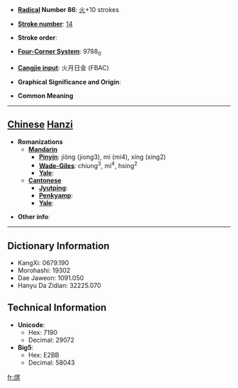 * '''[[Wiktionary:Chinese radical index| Radical]] Number 86''': [[Wiktionary:Chinese radical index 火|火]]+10 strokes

* '''[[Wiktionary:Chinese total strokes index|Stroke number]]''': [[Wiktionary:Chinese total strokes index 14|14]]

* '''Stroke order''': 

* '''[[Wiktionary:Chinese four corner index|Four-Corner System]]''': 9788<sub>0</sub>

* '''[[Wiktionary:Chinese Cangjie index|Cangjie input]]''': 火月日金 (FBAC)

* '''Graphical Significance and Origin''': 

* '''Common Meaning'''

----

== [[Chinese]] [[Hanzi]] ==

* '''Romanizations'''
** '''[[Mandarin]]'''
*** '''[[Pinyin]]''': jiǒng (jiong3), mì (mi4), xíng (xing2)
*** '''[[Wade-Giles]]''': chiung<sup>3</sup>, mi<sup>4</sup>, hsing<sup>2</sup>
*** '''[[Yale]]''': 
** '''[[Cantonese]]'''
*** '''[[Jyutping]]''':
*** '''[[Penkyamp]]''': 
*** '''[[Yale]]''': 

* '''Other info''': 

----

== Dictionary Information ==

* KangXi: 0679.190
* Morohashi: 19302
* Dae Jaweon: 1091.050
* Hanyu Da Zidian: 32225.070

== Technical Information ==

* '''Unicode''':
** Hex: 7190
** Decimal: 29072
* '''Big5''':
** Hex: E2BB
** Decimal: 58043

[[fr:熐]]